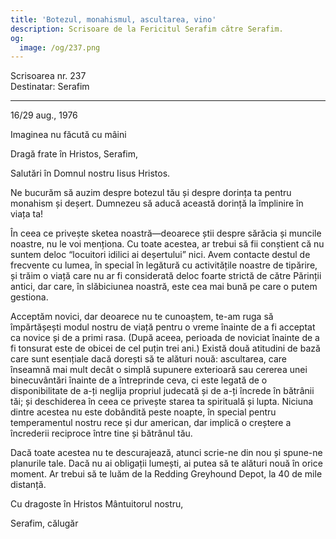 ```yaml
---
title: 'Botezul, monahismul, ascultarea, vino'
description: Scrisoare de la Fericitul Serafim către Serafim.
og:
  image: /og/237.png
---
```


<div style={{textAlign:'right', fontFamily:'monospace'}}>Scrisoarea nr. 237</div>
<div style={{textAlign:'left', fontFamily:'monospace'}}>Destinatar: Serafim</div>

---

16/29 aug., 1976

Imaginea nu făcută cu mâini

Dragă frate în Hristos, Serafim,

Salutări în Domnul nostru Iisus Hristos.

Ne bucurăm să auzim despre botezul tău și despre dorința ta pentru monahism și deșert. Dumnezeu să aducă această dorință la împlinire în viața ta!

În ceea ce privește sketea noastră—deoarece știi despre sărăcia și muncile noastre, nu le voi menționa. Cu toate acestea, ar trebui să fii conștient că nu suntem deloc “locuitori idilici ai deșertului” nici. Avem contacte destul de frecvente cu lumea, în special în legătură cu activitățile noastre de tipărire, și trăim o viață care nu ar fi considerată deloc foarte strictă de către Părinții antici, dar care, în slăbiciunea noastră, este cea mai bună pe care o putem gestiona.

Acceptăm novici, dar deoarece nu te cunoaștem, te-am ruga să împărtășești modul nostru de viață pentru o vreme înainte de a fi acceptat ca novice și de a primi rasa. (După aceea, perioada de noviciat înainte de a fi tonsurat este de obicei de cel puțin trei ani.) Există două atitudini de bază care sunt esențiale dacă dorești să te alături nouă: ascultarea, care înseamnă mai mult decât o simplă supunere exterioară sau cererea unei binecuvântări înainte de a întreprinde ceva, ci este legată de o disponibilitate de a-ți neglija propriul judecată și de a-ți încrede în bătrânii tăi; și deschiderea în ceea ce privește starea ta spirituală și lupta. Niciuna dintre acestea nu este dobândită peste noapte, în special pentru temperamentul nostru rece și dur american, dar implică o creștere a încrederii reciproce între tine și bătrânul tău.

Dacă toate acestea nu te descurajează, atunci scrie-ne din nou și spune-ne planurile tale. Dacă nu ai obligații lumești, ai putea să te alături nouă în orice moment. Ar trebui să te luăm de la Redding Greyhound Depot, la 40 de mile distanță.

Cu dragoste în Hristos Mântuitorul nostru,

Serafim, călugăr
